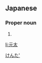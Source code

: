 ==Japanese==
{{ja-kanjitab|元|太}}

===Proper noun===
{{ja-pos|proper|げんた}}

# {{given name|male|lang=ja|sort=げんた}}
[[Category:Japanese male given names|けんた']]

[[li:元太]]